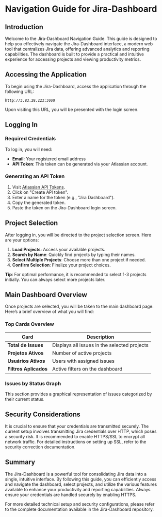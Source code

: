 # Navigation Guide for Jira-Dashboard

## Introduction

Welcome to the Jira-Dashboard Navigation Guide. This guide is designed to help you effectively navigate the Jira-Dashboard interface, a modern web tool that centralizes Jira data, offering advanced analytics and reporting capabilities. The dashboard is built to provide a practical and intuitive experience for accessing projects and viewing productivity metrics.

## Accessing the Application

To begin using the Jira-Dashboard, access the application through the following URL:

```
http://3.83.28.223:3000
```

Upon visiting this URL, you will be presented with the login screen.

## Logging In

### Required Credentials

To log in, you will need:

- **Email**: Your registered email address
- **API Token**: This token can be generated via your Atlassian account.

### Generating an API Token

1. Visit [Atlassian API Tokens](https://id.atlassian.com/manage-profile/security/api-tokens).
2. Click on "Create API token".
3. Enter a name for the token (e.g., "Jira Dashboard").
4. Copy the generated token.
5. Paste the token on the Jira-Dashboard login screen.

## Project Selection

After logging in, you will be directed to the project selection screen. Here are your options:

1. **Load Projects**: Access your available projects.
2. **Search by Name**: Quickly find projects by typing their names.
3. **Select Multiple Projects**: Choose more than one project if needed.
4. **Confirm Selection**: Finalize your project choices.

**Tip**: For optimal performance, it is recommended to select 1-3 projects initially. You can always select more projects later.

## Main Dashboard Overview

Once projects are selected, you will be taken to the main dashboard page. Here’s a brief overview of what you will find:

### Top Cards Overview

| Card | Description |
| --------------------- | -------------------------------------------------- |
| **Total de Issues** | Displays all issues in the selected projects |
| **Projetos Ativos** | Number of active projects |
| **Usuários Ativos** | Users with assigned issues |
| **Filtros Aplicados** | Active filters on the dashboard |

### Issues by Status Graph

This section provides a graphical representation of issues categorized by their current status.

## Security Considerations

It is crucial to ensure that your credentials are transmitted securely. The current setup involves transmitting Jira credentials over HTTP, which poses a security risk. It is recommended to enable HTTPS/SSL to encrypt all network traffic. For detailed instructions on setting up SSL, refer to the security correction documentation.

## Summary

The Jira-Dashboard is a powerful tool for consolidating Jira data into a single, intuitive interface. By following this guide, you can efficiently access and navigate the dashboard, select projects, and utilize the various features available to enhance your productivity and reporting capabilities. Always ensure your credentials are handled securely by enabling HTTPS.

For more detailed technical setup and security configurations, please refer to the complete documentation available in the Jira-Dashboard repository.

